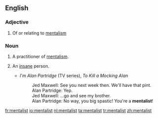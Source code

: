 ==English==

===Adjective===
{{en-adj}}

# Of or relating to [[mentalism]]

===Noun===
{{en-noun}}

# A practitioner of [[mentalism]].
# {{context|slang|lang=en}} An [[insane]] person.
#* ''I'm Alan Partridge'' (TV series), ''To Kill a Mocking Alan''
#*: Jed Maxwell: See you next week then. We'll have that pint.
#*: Alan Partridge: Yep.
#*: Jed Maxwell: ...go and see my brother.
#*: Alan Partridge: No way, you big spastic! You're a '''mentalist'''!

[[fr:mentalist]]
[[io:mentalist]]
[[nl:mentalist]]
[[ta:mentalist]]
[[tr:mentalist]]
[[zh:mentalist]]